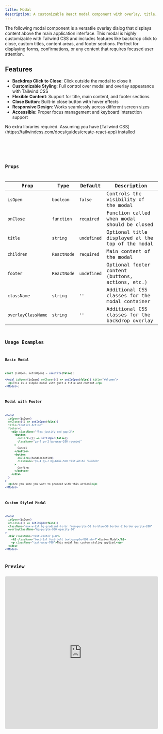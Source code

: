```yaml
---
title: Modal
description: A customizable React modal component with overlay, title, content and footer sections built with Tailwind CSS.
---
```


The following modal component is a versatile overlay dialog that displays content above the main application interface. This modal is highly customizable with Tailwind CSS and includes features like backdrop click to close, custom titles, content areas, and footer sections. Perfect for displaying forms, confirmations, or any content that requires focused user attention.

## Features

- **Backdrop Click to Close**: Click outside the modal to close it
- **Customizable Styling**: Full control over modal and overlay appearance with Tailwind CSS
- **Flexible Content**: Support for title, main content, and footer sections
- **Close Button**: Built-in close button with hover effects
- **Responsive Design**: Works seamlessly across different screen sizes
- **Accessible**: Proper focus management and keyboard interaction support



<Tabs>
  <TabItem label="Dependencies">
    No extra libraries required. Assuming you have [Tailwind
    CSS](https://tailwindcss.com/docs/guides/create-react-app) installed
  </TabItem>
  <TabItem label="Usage">
    <Code code={modalApp} lang="jsx" title="App.jsx" />
  </TabItem>
  <TabItem label="Component">
    <Code code={modal} lang="jsx" title="modal.jsx" />
  </TabItem>
</Tabs>

## Props

| Prop               | Type        | Default     | Description                                      |
| ------------------ | ----------- | ----------- | ------------------------------------------------ |
| `isOpen`           | `boolean`   | `false`     | Controls the visibility of the modal             |
| `onClose`          | `function`  | `required`  | Function called when modal should be closed      |
| `title`            | `string`    | `undefined` | Optional title displayed at the top of the modal |
| `children`         | `ReactNode` | `required`  | Main content of the modal                        |
| `footer`           | `ReactNode` | `undefined` | Optional footer content (buttons, actions, etc.) |
| `className`        | `string`    | `''`        | Additional CSS classes for the modal container   |
| `overlayClassName` | `string`    | `''`        | Additional CSS classes for the backdrop overlay  |

## Usage Examples

### Basic Modal

```jsx
const [isOpen, setIsOpen] = useState(false);

<Modal isOpen={isOpen} onClose={() => setIsOpen(false)} title="Welcome">
  <p>This is a simple modal with just a title and content.</p>
</Modal>;
```

### Modal with Footer

```jsx
<Modal
  isOpen={isOpen}
  onClose={() => setIsOpen(false)}
  title="Confirm Action"
  footer={
    <div className="flex justify-end gap-2">
      <button
        onClick={() => setIsOpen(false)}
        className="px-4 py-2 bg-gray-200 rounded"
      >
        Cancel
      </button>
      <button
        onClick={handleConfirm}
        className="px-4 py-2 bg-blue-500 text-white rounded"
      >
        Confirm
      </button>
    </div>
  }
>
  <p>Are you sure you want to proceed with this action?</p>
</Modal>
```

### Custom Styled Modal

```jsx
<Modal
  isOpen={isOpen}
  onClose={() => setIsOpen(false)}
  className="max-w-2xl bg-gradient-to-br from-purple-50 to-blue-50 border-2 border-purple-200"
  overlayClassName="bg-purple-900 opacity-60"
>
  <div className="text-center p-8">
    <h2 className="text-2xl font-bold text-purple-800 mb-4">Custom Modal</h2>
    <p className="text-gray-700">This modal has custom styling applied.</p>
  </div>
</Modal>
```

## Preview

<iframe
  src="https://stackblitz.com/edit/react-modal-component-demo?embed=1&file=src%2FModal.jsx&theme=dark&view=preview"
  style="width:100%; height: 500px; border:0; border-radius: 4px; overflow:hidden;"
  sandbox="allow-scripts allow-same-origin allow-popups allow-forms allow-modals"
/>

## Accessibility Considerations

- The modal traps focus within its boundaries
- Pressing the Escape key should close the modal (can be implemented in the parent component)
- The modal is announced to screen readers with proper ARIA attributes
- Background content is not accessible while modal is open

## Best Practices

1. **Always provide an `onClose` function** to handle modal closing
2. **Use descriptive titles** to help users understand the modal's purpose
3. **Keep content concise** to avoid overwhelming users
4. **Include clear action buttons** in the footer for user interactions
5. **Test keyboard navigation** to ensure accessibility compliance
